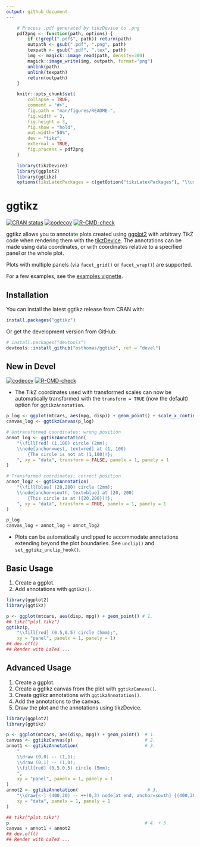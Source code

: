 ```yaml
---
output: github_document
---
```


<!-- README.md is generated from README.Rmd. Please edit that file -->

```r
    # Process .pdf generated by tikzDevice to .png
    pdf2png <- function(path, options) {
        if (!grepl(".pdf$", path)) return(path)
        outpath <- gsub(".pdf", ".png", path)
        texpath <- gsub(".pdf", ".tex", path)
        img <- magick::image_read(path, density=300)
        magick::image_write(img, outpath, format="png")
        unlink(path)
        unlink(texpath)
        return(outpath)
    }

    knitr::opts_chunk$set(
        collapse = TRUE,
        comment = "#>",
        fig.path = "man/figures/README-",
        fig.width = 3,
        fig.height = 3,
        fig.show = "hold",
        out.width="50%",
        dev = "tikz",
        external = TRUE,
        fig.process = pdf2png
    )

    library(tikzDevice)
    library(ggplot2)
    library(ggtikz)
    options(tikzLatexPackages = c(getOption("tikzLatexPackages"), "\\usetikzlibrary{calc}"))
```

# ggtikz

<!-- badges: start -->
[![CRAN status](https://www.r-pkg.org/badges/version/ggtikz)](https://CRAN.R-project.org/package=ggtikz)
[![codecov](https://codecov.io/gh/osthomas/ggtikz/branch/main/graph/badge.svg?token=0LPNGPFO5Z)](https://codecov.io/gh/osthomas/ggtikz)
[![R-CMD-check](https://github.com/osthomas/ggtikz/workflows/R-CMD-check/badge.svg)](https://github.com/osthomas/ggtikz/actions)
<!-- badges: end -->

ggtikz allows you to annotate plots created using
[ggplot2](https://ggplot2.tidyverse.org/)
with arbitrary TikZ code when rendering
them with the [tikzDevice](https://CRAN.R-project.org/package=tikzDevice).
The annotations can be made using data coordinates, or with coordinates relative
to a specified panel or the whole plot.

Plots with multiple panels (via `facet_grid()` or `facet_wrap()`) are supported.

For a few examples, see the [examples vignette](https://github.com/osthomas/ggtikz/blob/main/doc/examples.pdf).

## Installation

You can install the latest ggtikz release from CRAN with:

``` r
install.packages("ggtikz")
```

Or get the development version from GitHub:

``` r
# install.packages("devtools")
devtools::install_github("osthomas/ggtikz", ref = "devel")
```

## New in Devel
[![codecov](https://codecov.io/gh/osthomas/ggtikz/branch/devel/graph/badge.svg?token=0LPNGPFO5Z)](https://codecov.io/gh/osthomas/ggtikz)
[![R-CMD-check](https://github.com/osthomas/ggtikz/workflows/R-CMD-check/badge.svg?branch=devel)](https://github.com/osthomas/ggtikz/actions)

* The TikZ coordinates used with transformed scales can now be automatically transformed with the `transform = TRUE` (now the default) option for `ggtikzAnnotation`.

``` r
p_log <- ggplot(mtcars, aes(mpg, disp)) + geom_point() + scale_x_continuous(trans="log10")
canvas_log <- ggtikzCanvas(p_log)

# Untransformed coordinates: wrong position
annot_log <- ggtikzAnnotation(
    "\\fill[red] (1,100) circle (2mm);
    \\node[anchor=west, text=red] at (1, 100)
        {The circle is not at (1,100)!};
    ", xy = "data", transform = FALSE, panelx = 1, panely = 1
)

# Transformed coordinates: correct position
annot_log2 <- ggtikzAnnotation(
    "\\fill[blue] (20,200) circle (2mm);
    \\node[anchor=south, text=blue] at (20, 200)
        {This circle is at ({20,200})!};
    ", xy = "data", transform = TRUE, panelx = 1, panely = 1
)

p_log
canvas_log + annot_log + annot_log2
```

* Plots can be automatically unclipped to accommodate annotations extending beyond the plot boundaries. See `unclip()` and `set_ggtikz_unclip_hook()`.


## Basic Usage

1. Create  a ggplot.
2. Add annotations with `ggtikz()`.

```r
library(ggplot2)
library(ggtikz)

p <- ggplot(mtcars, aes(disp, mpg)) + geom_point() # 1.
## tikz("plot.tikz")
ggtikz(p,
    "\\fill[red] (0.5,0.5) circle (5mm);",
    xy = "panel", panelx = 1, panely = 1)
## dev.off()
## Render with LaTeX ...
```

## Advanced Usage

1. Create a ggplot.
2. Create a ggtikz canvas from the plot with `ggtikzCanvas()`.
3. Create ggtikz annotations with `ggtikzAnnotation()`.
4. Add the annotations to the canvas.
5. Draw the plot and the annotations using tikzDevice.

```r
library(ggplot2)
library(ggtikz)

p <- ggplot(mtcars, aes(disp, mpg)) + geom_point()  # 1.
canvas <- ggtikzCanvas(p)                           # 2.
annot1 <- ggtikzAnnotation(                         # 3.
    "
    \\draw (0,0) -- (1,1);
    \\draw (0,1) -- (1,0);
    \\fill[red] (0.5,0.5) circle (5mm);
    ",
    xy = "panel", panelx = 1, panely = 1
)
annot2 <- ggtikzAnnotation(                          # 3.
    "\\draw[<-] (400,20) -- ++(0,3) node[at end, anchor=south] {(400,20)};",
    xy = "data", panelx = 1, panely = 1
)

## tikz("plot.tikz")
p                                                   # 4. + 5.
canvas + annot1 + annot2
## dev.off()
## Render with LaTeX ...

```
